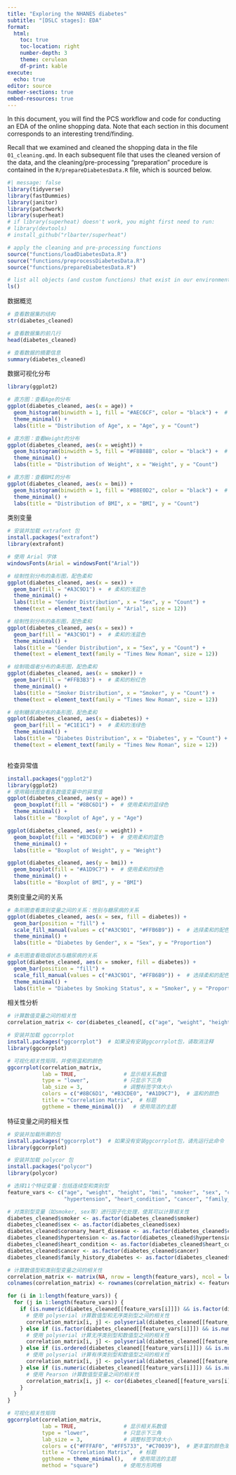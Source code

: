 ```yaml
---
title: "Exploring the NHANES diabetes"
subtitle: "[DSLC stages]: EDA"
format: 
  html:
    toc: true
    toc-location: right
    number-depth: 3
    theme: cerulean
    df-print: kable
execute:
  echo: true
editor: source
number-sections: true
embed-resources: true
---
```


In this document, you will find the PCS workflow and code for conducting an EDA of the online shopping data. Note that each section in this document corresponds to an interesting trend/finding.

Recall that we examined and cleaned the shopping data in the file `01_cleaning.qmd`. In each subsequent file that uses the cleaned version of the data, and the cleaning/pre-processing "preparation" procedure is contained in the `R/prepareDiabetesData.R` file, which is sourced below.

```r
#| message: false
library(tidyverse)
library(fastDummies)
library(janitor)
library(patchwork)
library(superheat)
# if library(superheat) doesn't work, you might first need to run:
# library(devtools)
# install_github("rlbarter/superheat")

# apply the cleaning and pre-processing functions
source("functions/loadDiabetesData.R")
source("functions/preprocessDiabetesData.R")
source("functions/prepareDiabetesData.R")

# list all objects (and custom functions) that exist in our environment
ls()

```

数据概览

```r
# 查看数据集的结构
str(diabetes_cleaned)

# 查看数据集的前几行
head(diabetes_cleaned)

# 查看数据的摘要信息
summary(diabetes_cleaned)

```

数据可视化分布

```r
library(ggplot2)

# 直方图：查看Age的分布
ggplot(diabetes_cleaned, aes(x = age)) + 
  geom_histogram(binwidth = 1, fill = "#AEC6CF", color = "black") +  # 柔和的浅蓝色
  theme_minimal() + 
  labs(title = "Distribution of Age", x = "Age", y = "Count")

# 直方图：查看Weight的分布
ggplot(diabetes_cleaned, aes(x = weight)) + 
  geom_histogram(binwidth = 5, fill = "#F8B88B", color = "black") +  # 柔和的浅橙色
  theme_minimal() + 
  labs(title = "Distribution of Weight", x = "Weight", y = "Count")

# 直方图：查看BMI的分布
ggplot(diabetes_cleaned, aes(x = bmi)) + 
  geom_histogram(binwidth = 1, fill = "#B8E0D2", color = "black") +  # 柔和的浅绿色
  theme_minimal() + 
  labs(title = "Distribution of BMI", x = "BMI", y = "Count")

```

类别变量

```r
# 安装并加载 extrafont 包
install.packages("extrafont")
library(extrafont)

# 使用 Arial 字体
windowsFonts(Arial = windowsFont("Arial"))

# 绘制性别分布的条形图，配色柔和
ggplot(diabetes_cleaned, aes(x = sex)) + 
  geom_bar(fill = "#A3C9D1") +  # 柔和的浅蓝色
  theme_minimal() + 
  labs(title = "Gender Distribution", x = "Sex", y = "Count") + 
  theme(text = element_text(family = "Arial", size = 12))

# 绘制性别分布的条形图，配色柔和
ggplot(diabetes_cleaned, aes(x = sex)) + 
  geom_bar(fill = "#A3C9D1") +  # 柔和的浅蓝色
  theme_minimal() + 
  labs(title = "Gender Distribution", x = "Sex", y = "Count") + 
  theme(text = element_text(family = "Times New Roman", size = 12))

# 绘制吸烟者分布的条形图，配色柔和
ggplot(diabetes_cleaned, aes(x = smoker)) + 
  geom_bar(fill = "#FFB3B3") +  # 柔和的粉红色
  theme_minimal() + 
  labs(title = "Smoker Distribution", x = "Smoker", y = "Count") + 
  theme(text = element_text(family = "Times New Roman", size = 12))

# 绘制糖尿病分布的条形图，配色柔和
ggplot(diabetes_cleaned, aes(x = diabetes)) + 
  geom_bar(fill = "#C1E1C1") +  # 柔和的浅绿色
  theme_minimal() + 
  labs(title = "Diabetes Distribution", x = "Diabetes", y = "Count") + 
  theme(text = element_text(family = "Times New Roman", size = 12))



```

检查异常值

```r
install.packages("ggplot2")
library(ggplot2)
# 使用箱线图查看各数值变量中的异常值
ggplot(diabetes_cleaned, aes(y = age)) + 
  geom_boxplot(fill = "#8BC6D1") +  # 使用柔和的蓝绿色
  theme_minimal() + 
  labs(title = "Boxplot of Age", y = "Age")

ggplot(diabetes_cleaned, aes(y = weight)) + 
  geom_boxplot(fill = "#B3CDE0") +  # 使用柔和的蓝色
  theme_minimal() + 
  labs(title = "Boxplot of Weight", y = "Weight")

ggplot(diabetes_cleaned, aes(y = bmi)) + 
  geom_boxplot(fill = "#A1D9C7") +  # 使用柔和的绿色
  theme_minimal() + 
  labs(title = "Boxplot of BMI", y = "BMI")


```

类别变量之间的关系

```r
# 条形图查看类别变量之间的关系：性别与糖尿病的关系
ggplot(diabetes_cleaned, aes(x = sex, fill = diabetes)) + 
  geom_bar(position = "fill") + 
  scale_fill_manual(values = c("#A3C9D1", "#FFB6B9")) +  # 选择柔和的配色
  theme_minimal() + 
  labs(title = "Diabetes by Gender", x = "Sex", y = "Proportion")

# 条形图查看吸烟状态与糖尿病的关系
ggplot(diabetes_cleaned, aes(x = smoker, fill = diabetes)) + 
  geom_bar(position = "fill") + 
  scale_fill_manual(values = c("#A3C9D1", "#FFB6B9")) +  # 选择柔和的配色
  theme_minimal() + 
  labs(title = "Diabetes by Smoking Status", x = "Smoker", y = "Proportion")


```

相关性分析

```r
# 计算数值变量之间的相关性
correlation_matrix <- cor(diabetes_cleaned[, c("age", "weight", "height", "bmi")], use = "complete.obs")

# 安装并加载 ggcorrplot
install.packages("ggcorrplot")  # 如果没有安装ggcorrplot包，请取消注释
library(ggcorrplot)

# 可视化相关性矩阵，并使用温和的颜色
ggcorrplot(correlation_matrix, 
           lab = TRUE,               # 显示相关系数值
           type = "lower",           # 只显示下三角
           lab_size = 3,             # 调整标签字体大小
           colors = c("#8BC6D1", "#B3CDE0", "#A1D9C7"),  # 温和的颜色
           title = "Correlation Matrix",  # 标题
           ggtheme = theme_minimal())   # 使用简洁的主题


```

特征变量之间的相关性

```r
# 安装并加载所需的包
install.packages("ggcorrplot")  # 如果没有安装ggcorrplot包，请先运行此命令
library(ggcorrplot)

# 安装并加载 polycor 包
install.packages("polycor")
library(polycor)

# 选择11个特征变量：包括连续型和类别型
feature_vars <- c("age", "weight", "height", "bmi", "smoker", "sex", "coronary_heart_disease", 
                  "hypertension", "heart_condition", "cancer", "family_history_diabetes")

# 对类别型变量（如smoker, sex等）进行因子化处理，使其可以计算相关性
diabetes_cleaned$smoker <- as.factor(diabetes_cleaned$smoker)
diabetes_cleaned$sex <- as.factor(diabetes_cleaned$sex)
diabetes_cleaned$coronary_heart_disease <- as.factor(diabetes_cleaned$coronary_heart_disease)
diabetes_cleaned$hypertension <- as.factor(diabetes_cleaned$hypertension)
diabetes_cleaned$heart_condition <- as.factor(diabetes_cleaned$heart_condition)
diabetes_cleaned$cancer <- as.factor(diabetes_cleaned$cancer)
diabetes_cleaned$family_history_diabetes <- as.factor(diabetes_cleaned$family_history_diabetes)

# 计算数值型和类别型变量之间的相关性
correlation_matrix <- matrix(NA, nrow = length(feature_vars), ncol = length(feature_vars))
colnames(correlation_matrix) <- rownames(correlation_matrix) <- feature_vars

for (i in 1:length(feature_vars)) {
  for (j in 1:length(feature_vars)) {
    if (is.numeric(diabetes_cleaned[[feature_vars[i]]]) && is.factor(diabetes_cleaned[[feature_vars[j]]])) {
      # 使用 polyserial 计算数值型和无序类别型之间的相关性
      correlation_matrix[i, j] <- polyserial(diabetes_cleaned[[feature_vars[i]]], diabetes_cleaned[[feature_vars[j]]])
    } else if (is.factor(diabetes_cleaned[[feature_vars[i]]]) && is.numeric(diabetes_cleaned[[feature_vars[j]]])) {
      # 使用 polyserial 计算无序类别型和数值型之间的相关性
      correlation_matrix[i, j] <- polyserial(diabetes_cleaned[[feature_vars[j]]], diabetes_cleaned[[feature_vars[i]]])
    } else if (is.ordered(diabetes_cleaned[[feature_vars[i]]]) && is.numeric(diabetes_cleaned[[feature_vars[j]]])) {
      # 使用 polyserial 计算有序类别型和数值型之间的相关性
      correlation_matrix[i, j] <- polyserial(diabetes_cleaned[[feature_vars[i]]], diabetes_cleaned[[feature_vars[j]]])
    } else if (is.numeric(diabetes_cleaned[[feature_vars[i]]]) && is.numeric(diabetes_cleaned[[feature_vars[j]]])) {
      # 使用 Pearson 计算数值型变量之间的相关性
      correlation_matrix[i, j] <- cor(diabetes_cleaned[[feature_vars[i]]], diabetes_cleaned[[feature_vars[j]]], method = "pearson")
    }
  }
}

# 可视化相关性矩阵
ggcorrplot(correlation_matrix, 
           lab = TRUE,               # 显示相关系数值
           type = "lower",           # 只显示下三角
           lab_size = 3,             # 调整标签字体大小
           colors = c("#FFFAF0", "#FF5733", "#C70039"),  # 更丰富的颜色渐变
           title = "Correlation Matrix",  # 标题
           ggtheme = theme_minimal(),   # 使用简洁的主题
           method = "square")        # 使用方形网格



```
